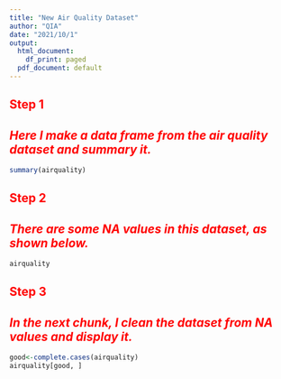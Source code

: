 ```yaml
---
title: "New Air Quality Dataset"
author: "QIA"
date: "2021/10/1"
output:
  html_document:
    df_print: paged
  pdf_document: default
---
```


## <font face="" color=red>Step 1</font>
## ***<font face="" color=red>Here I make a data frame from the air quality dataset and summary it.</font>***
```r
summary(airquality)
```

## <font face="" color=red>Step 2</font>
## ***<font face="" color=red>There are some NA values in this dataset, as shown below.</font>***
```r
airquality
```


## <font face="" color=red> Step 3 </font>
## ***<font face="" color=red>In the next chunk, I clean the dataset from NA values and display it.</font>***
```r
good<-complete.cases(airquality)
airquality[good, ]
```

